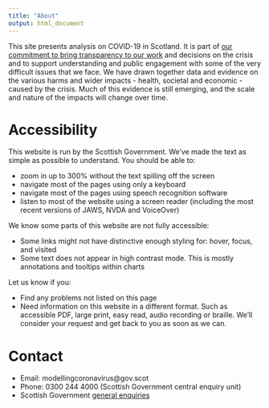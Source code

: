 ---
title: "About"
output: html_document
---

<script>
  $(document).ready(function(){
    $head = $('#header');
    $head.prepend('<a href=\"https://www.gov.scot\"><img src=\"images/scotgovlogo.svg\" style=\"float: right; height: 38px;\"  alt=\"Scottish Government logo\"/></a>')
  });
</script>

This site presents analysis on COVID-19 in Scotland. It is part of [our commitment to bring transparency to our work](https://www.gov.scot/publications/coronavirus-covid-19-framework-decision-making/) and decisions on the crisis and to support understanding and public engagement with some of the very difficult issues that we face. We have drawn together data and evidence on the various harms and wider impacts - health, societal and economic - caused by the crisis. Much of this evidence is still emerging, and the scale and nature of the impacts will change over time.

# Accessibility
This website is run by the Scottish Government. We've made the text as simple as possible to understand. You should be able to:

* zoom in up to 300% without the text spilling off the screen
* navigate most of the pages using only a keyboard
* navigate most of the pages using speech recognition software
* listen to most of the website using a screen reader (including the most recent versions of JAWS, NVDA and VoiceOver)

We know some parts of this website are not fully accessible:

* Some links might not have distinctive enough styling for: hover, focus, and visited
* Some text does not appear in high contrast mode. This is mostly annotations and tooltips within charts

Let us know if you:

*	Find any problems not listed on this page
*	Need information on this website in a different format. Such as accessible PDF, large print, easy read, audio recording or braille. We'll consider your request and get back to you as soon as we can.

# Contact
* Email: modellingcoronavirus@gov.scot
* Phone: 0300 244 4000 (Scottish Government central enquiry unit)
* Scottish Government [general enquiries](https://www.gov.scot/about/contact-information/)
